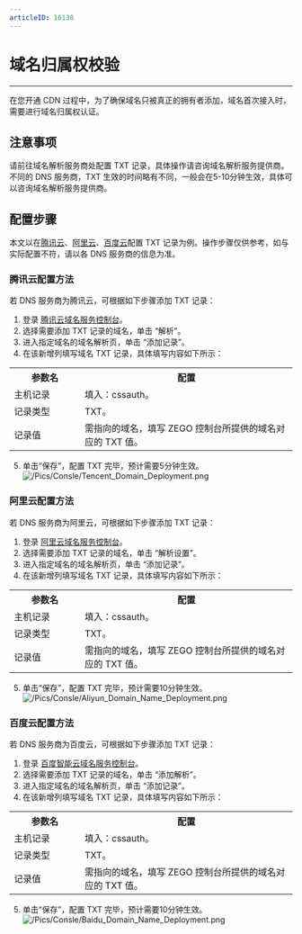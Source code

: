 ```yaml
---
articleID: 16138
---
```

# 域名归属权校验

- - -

在您开通 CDN 过程中，为了确保域名只被真正的拥有者添加，域名首次接入时，需要进行域名归属权认证。

## 注意事项
请前往域名解析服务商处配置 TXT 记录，具体操作请咨询域名解析服务提供商。
不同的 DNS 服务商，TXT 生效的时间略有不同，一般会在5-10分钟生效，具体可以咨询域名解析服务提供商。

## 配置步骤
本文以在[腾讯云](#16138#2_1)、[阿里云](#16138#2_2)、[百度云](#16138#2_3)配置 TXT 记录为例。操作步骤仅供参考，如与实际配置不符，请以各 DNS 服务商的信息为准。

### 腾讯云配置方法
若 DNS 服务商为腾讯云，可根据如下步骤添加 TXT 记录：
1. 登录 [腾讯云域名服务控制台](https://console.cloud.tencent.com/cns)。
2. 选择需要添加 TXT 记录的域名，单击 “解析”。
3. 进入指定域名的域名解析页，单击 “添加记录”。
4. 在该新增列填写域名 TXT 记录，具体填写内容如下所示：
<table>
  <colgroup>
    <col width="25%">
    <col width="75%">
  </colgroup>
<tbody><tr>
<th>参数名</th>
<th>配置</th>
</tr>
<tr>
<td>主机记录</td>
<td>填入：cssauth。</td>
</tr>
<tr>
<td>记录类型</td>
<td>TXT。</td>
</tr>
<tr>
<td>记录值</td>
<td>需指向的域名，填写 ZEGO 控制台所提供的域名对应的 TXT 值。</td>
</tr>
</tbody></table>

5. 单击“保存”，配置 TXT 完毕，预计需要5分钟生效。
![/Pics/Consle/Tencent_Domain_Deployment.png](http://doc.oa.zego.im/Pics/Consle/Tencent_Domain_Deployment.png)

### 阿里云配置方法
若 DNS 服务商为阿里云，可根据如下步骤添加 TXT 记录：
1. 登录 [阿里云域名服务控制台](https://dns.console.aliyun.com)。
2. 选择需要添加 TXT 记录的域名，单击 “解析设置”。
3. 进入指定域名的域名解析页，单击 “添加记录”。
4. 在该新增列填写域名 TXT 记录，具体填写内容如下所示：
<table>
  <colgroup>
    <col width="25%">
    <col width="75%">
  </colgroup>
<tbody><tr>
<th>参数名</th>
<th>配置</th>
</tr>
<tr>
<td>主机记录</td>
<td>填入：cssauth。</td>
</tr>
<tr>
<td>记录类型</td>
<td>TXT。</td>
</tr>
<tr>
<td>记录值</td>
<td>需指向的域名，填写 ZEGO 控制台所提供的域名对应的 TXT 值。</td>
</tr>
</tbody></table>

5. 单击“保存”，配置 TXT 完毕，预计需要10分钟生效。     
![/Pics/Consle/Aliyun_Domain_Name_Deployment.png](http://doc.oa.zego.im/Pics/Consle/Aliyun_Domain_Name_Deployment.png)

### 百度云配置方法
若 DNS 服务商为百度云，可根据如下步骤添加 TXT 记录：
1. 登录 [百度智能云域名服务控制台](https://console.bce.baidu.com/dns/#/dns/manage/list)。
2. 选择需要添加 TXT 记录的域名，单击 “添加解析”。
3. 进入指定域名的域名解析页，单击 “添加记录”。
4. 在该新增列填写域名 TXT 记录，具体填写内容如下所示：
<table>
  <colgroup>
    <col width="25%">
    <col width="75%">
  </colgroup>
<tbody><tr>
<th>参数名</th>
<th>配置</th>
</tr>
<tr>
<td>主机记录</td>
<td>填入：cssauth。</td>
</tr>
<tr>
<td>记录类型</td>
<td>TXT。</td>
</tr>
<tr>
<td>记录值</td>
<td>需指向的域名，填写 ZEGO 控制台所提供的域名对应的 TXT 值。</td>
</tr>
</tbody></table>

5. 单击“保存”，配置 TXT 完毕，预计需要10分钟生效。   
![/Pics/Consle/Baidu_Domain_Name_Deployment.png](http://doc.oa.zego.im/Pics/Consle/Baidu_Domain_Name_Deployment.png)
